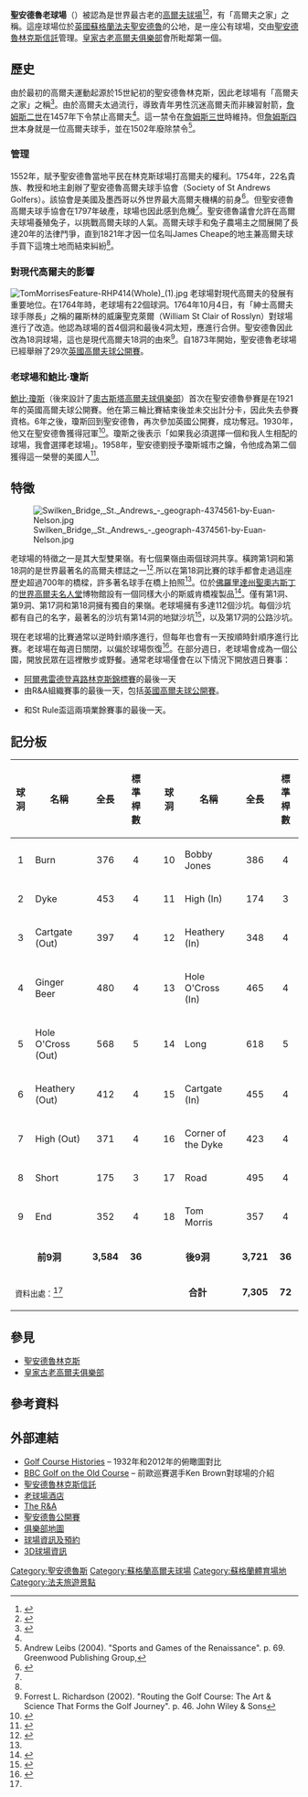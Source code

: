{{Infobox golf facility
|golf_facility_name = Old Course
|image = [[File:Brand-protection-Old-Course-course-logo.png|220px]]<br>[[File:18th_Green_and_Clubhouse.jpg|220px]]
|image_size = 
|caption    = 俱樂部會所和第18洞果嶺
|location = [[蘇格蘭|蘇格蘭]][[聖安德魯斯|聖安德魯斯]]
|coordinates = {{coord|56.343|-2.803|type:landmark|display=inline,title}}
|establishment = 1552年
|type = 公共
|owner = {{link-en|法夫議會|Fife Council}}<ref name="Fife">{{cite web |url=http://www.scotland.gov.uk/News/Releases/2002/01/905 |title=St Andrews Link Trust appointment |access-date=2020-12-28 |archive-url=https://web.archive.org/web/20180113080153/https://www.gov.scot/News/Releases/2002/01/905 |archive-date=2018-01-13 |dead-url=no }}</ref>
|operator = 聖安德魯林克斯信託（St Andrews Links Trust）
|holes =  18
|tournaments = [[英國高爾夫球公開賽|英國高爾夫球公開賽]]、[[阿爾弗雷德登喜路林克斯錦標賽|阿爾弗雷德登喜路林克斯錦標賽]]、{{link-en|聖安德魯林克斯盃|St Andrews Links Trophy}}
|website = [http://www.standrews.org.uk/Play/Courses/Old-Course/ Old Course]
|course1 = 
|designer1 = 
|par1 = 72
|length1 =  {{convert|7,305|yd}}
|rating1 = 
|record1 = 61；[[羅斯·費舍|羅斯·費舍]]（2017）
|pushpin_map = UK Scotland#Scotland Fife
|pushpin_relief = 1
|pushpin_map_caption = 在[[蘇格蘭|蘇格蘭]]的位置##在[[法夫|法夫]]的位置
|pushpin_mapsize = 240
}}

'''聖安德魯老球場'''（{{lang-en|Old Course at St Andrews}}）被認為是世界最古老的[[高爾夫球場|高爾夫球場]]<ref>{{cite web |url=http://www.scottishgolfhistory.org/oldest-golf-courses/ |title=Scottish Golf History – Oldest Golf Sites |access-date=2013-02-19 |archive-date=2021-03-08 |archive-url=https://web.archive.org/web/20210308041305/https://www.scottishgolfhistory.org/oldest-golf-courses/ |dead-url=no }}</ref><ref name=yard>{{cite web |url=http://www.standrews.org.uk/golf/the_courses/old_course.html |title=St Andrews – The Old Course |access-date=2013-02-19 |archive-url=https://web.archive.org/web/20120921212811/http://www.standrews.org.uk/golf/the_courses/old_course.html |archive-date=2012-09-21 |dead-url=yes }}</ref>，有「高爾夫之家」之稱。這座球場位於[[英國|英國]][[蘇格蘭|蘇格蘭]][[法夫|法夫]][[聖安德魯|聖安德魯]]的公地，是一座公有球場，交由[[聖安德魯林克斯|聖安德魯林克斯信託]]管理。[[皇家古老高爾夫俱樂部|皇家古老高爾夫俱樂部]]會所毗鄰第一個{{link-en|球座|tee}}。

==歷史==
由於最初的高爾夫運動起源於15世紀初的聖安德魯林克斯，因此老球場有「高爾夫之家」之稱<ref name=oce>{{cite web |url=http://www.oldcourse-experience.com/history.htm |title=The Old Course Experience – A Brief History of The Links |access-date=2013-02-19 |archive-date=2014-08-11 |archive-url=https://web.archive.org/web/20140811123409/http://www.oldcourse-experience.com/history.htm |dead-url=no }}</ref>。由於高爾夫太過流行，導致青年男性沉迷高爾夫而非練習射箭，[[詹姆斯二世_(蘇格蘭)|詹姆斯二世]]在1457年下令禁止高爾夫<ref name=oce/>。這一禁令在[[詹姆斯三世_(蘇格蘭)|詹姆斯三世]]時維持。但[[詹姆斯四世_(蘇格蘭)|詹姆斯四世]]本身就是一位高爾夫球手，並在1502年廢除禁令<ref>Andrew Leibs (2004). "Sports and Games of the Renaissance". p. 69. Greenwood Publishing Group,</ref>。

===管理===
1552年，{{link-en|約翰·漢密爾頓 (聖安德魯主教)|John Hamilton (archbishop of St Andrews)|約翰·漢密爾頓}}賦予聖安德魯當地平民在林克斯球場打高爾夫的權利。1754年，22名貴族、教授和地主創辦了聖安德魯高爾夫球手協會（Society of St Andrews Golfers）。該協會是美國及墨西哥以外世界最大高爾夫機構{{link-en|R&A|The R&A}}的前身<ref name=bhl>{{cite web |url=http://www.standrews.org.uk/About-Us/History.aspx |title=St Andrews – A Brief History of The Links |access-date=2013-02-19 |archive-url=https://web.archive.org/web/20120704091144/http://www.standrews.org.uk/About-Us/History.aspx |archive-date=2012-07-04 |dead-url=yes }}</ref>。但聖安德魯高爾夫球手協會在1797年破產，球場也因此感到危機<ref name=bhl/>。聖安德魯議會允許在高爾夫球場養殖兔子，以挑戰高爾夫球的人氣。高爾夫球手和兔子農場主之間展開了長達20年的法律鬥爭，直到1821年才因一位名叫James Cheape的地主兼高爾夫球手買下這塊土地而結束糾紛<ref name=oce/>。

===對現代高爾夫的影響===
[[File:TomMorrisesFeature-RHP414(Whole)_(1).jpg|thumb]]
老球場對現代高爾夫的發展有重要地位。在1764年時，老球場有22個球洞。1764年10月4日，有「紳士高爾夫球手隊長」之稱的羅斯林的威廉聖克萊爾（William St Clair of Rosslyn）對球場進行了改造。他認為球場的首4個洞和最後4洞太短，應進行合併。聖安德魯因此改為18洞球場，這也是現代高爾夫18洞的由來<ref>Forrest L. Richardson (2002). "Routing the Golf Course: The Art & Science That Forms the Golf Journey". p. 46. John Wiley & Sons</ref>。自1873年開始，聖安德魯老球場已經舉辦了29次[[英國高爾夫球公開賽|英國高爾夫球公開賽]]。

===老球場和鮑比·瓊斯===
[[鮑比·瓊斯|鮑比·瓊斯]]（後來設計了[[奧古斯塔高爾夫球俱樂部|奧古斯塔高爾夫球俱樂部]]）首次在聖安德魯參賽是在1921年的英國高爾夫球公開賽。他在第三輪比賽結束後並未交出計分卡，因此失去參賽資格。6年之後，瓊斯回到聖安德魯，再次參加英國公開賽，成功奪冠。1930年，他又在聖安德魯獲得{{link-en|英國業餘高爾夫錦標賽|The Amateur Championship}}冠軍<ref>{{cite news |url=https://www.usatoday.com/sports/golf/pga/2005-06-14-bobby-jones-slam_x.htm |title=Jones' 1930 feat still stands test of time |first=Morgan |last=Kelly |newspaper=USA Today |date=2005-06-14 |access-date=2013-02-19 |archive-date=2011-05-20 |archive-url=https://web.archive.org/web/20110520234658/http://www.usatoday.com/sports/golf/pga/2005-06-14-bobby-jones-slam_x.htm |dead-url=no }}</ref>。瓊斯之後表示「如果我必須選擇一個和我人生相配的球場，我會選擇老球場」。1958年，聖安德劉授予瓊斯城市之鑰，令他成為第二個獲得這一榮譽的美國人<ref>{{cite news |url=https://www.usatoday.com/sports/golf/pga/2010-07-13-british-open-st-andrews_N.htm |title=History, mythology combine at St Andrews, the home of golf |newspaper=USA Today |first=Steve |last=DiMeglio |date=2010-07-15 |access-date=2013-02-19 |archive-date=2012-06-28 |archive-url=https://web.archive.org/web/20120628133147/http://www.usatoday.com/sports/golf/pga/2010-07-13-british-open-st-andrews_N.htm |dead-url=no }}</ref>。

==特徵==
{{Quote box|width=28%|align=left|quote=我每次來到這裡都非常感傷。我總是希望能在聖安德魯結束自己的職業生涯 |source=—[[傑克·尼克勞斯|傑克·尼克勞斯]]於2005年在聖安德魯退役<ref>{{cite news |url=http://news.bbc.co.uk/sport1/hi/golf/4645647.stm |title=Nicklaus set for St Andrews bow |work=BBC Sport |date=2005-07-03 |accessdate=2021-04-24 |archive-date=2017-07-31 |archive-url=https://web.archive.org/web/20170731040322/http://news.bbc.co.uk/sport1/hi/golf/4645647.stm |dead-url=no }}</ref>}}

[[File:Swilken_Bridge,_St._Andrews_-_geograph-4374561-by-Euan-Nelson.jpg|thumb]]

老球場的特徵之一是其大型雙果嶺。有七個果嶺由兩個球洞共享。橫跨第1洞和第18洞的{{link-en|斯威肯橋|Swilcan Bridge}}是世界最著名的高爾夫標誌之一<ref>{{cite web |url=http://www.pga.com/openchampionship/2010/news/swilcan-bridge-070910.cfm |title=Old Course's humble Swilcan Bridge one of golf's great attractions |publisher=PGA of America |first=Melanie |last=Hauser |date=2010-07-09 |accessdate=2021-04-24 |archive-date=2010-12-04 |archive-url=https://web.archive.org/web/20101204065651/http://www.pga.com/openchampionship/2010/news/swilcan-bridge-070910.cfm |dead-url=no }}</ref>.所以在第18洞比賽的球手都會走過這座歷史超過700年的橋樑，許多著名球手在橋上拍照<ref name="Bridge"/>。位於[[佛羅里達州|佛羅里達州]][[聖奧古斯丁_(佛羅里達州)|聖奧古斯丁]]的[[世界高爾夫名人堂|世界高爾夫名人堂]]博物館設有一個同樣大小的斯威肯橋複製品<ref name="Bridge">{{cite web |url=http://www.pga.com/openchampionship/2010/news/swilcan-hof-071210.cfm |title=Swilcan Bridge replica a true World Golf Hall of Fame highlight |publisher=PGA of America |first=Helen |last=Ross |date=2010-07-12 |accessdate=2021-04-24 |archive-date=2010-12-04 |archive-url=https://web.archive.org/web/20101204063527/http://www.pga.com/openchampionship/2010/news/swilcan-hof-071210.cfm |dead-url=no }}</ref>。僅有第1洞、第9洞、第17洞和第18洞擁有獨自的果嶺。老球場擁有多達112個沙坑。每個沙坑都有自己的名字，最著名的沙坑有第14洞的地獄沙坑<ref>{{cite web |url=http://www.nj.com/golf/index.ssf/2010/07/british_open_preview.html |title=At the British Open at St Andrews, it's the bunkers (in addition to everything else) that will drive players mad |first=Brendan |last=Prunty |publisher=NJ.com |date=2010-07-15 |access-date=2013-02-19 |archive-date=2016-03-04 |archive-url=https://web.archive.org/web/20160304213755/http://www.nj.com/golf/index.ssf/2010/07/british_open_preview.html |dead-url=no }}</ref>，以及第17洞的公路沙坑。

現在老球場的比賽通常以逆時針順序進行，但每年也會有一天按順時針順序進行比賽。老球場在每週日關閉，以偏於球場恢復<ref name=NYT61215>{{cite news |first=Sam |last=Borden |title=Sundays on the Old Course at St. Andrews: No Golfers Allowed |url=https://www.nytimes.com/2015/06/14/sports/sundays-on-the-old-course-at-st-andrews-no-golfers-allowed.html |access-date=14 June 2015 |newspaper=The New York Times |date=2015-06-12 |archive-date=2021-01-26 |archive-url=https://web.archive.org/web/20210126211618/http://www.nytimes.com/2015/06/14/sports/sundays-on-the-old-course-at-st-andrews-no-golfers-allowed.html |dead-url=no }}</ref>。在部分週日，老球場會成為一個公園，開放民眾在這裡散步或野餐。通常老球場僅會在以下情況下開放週日賽事：
*[[阿爾弗雷德登喜路林克斯錦標賽|阿爾弗雷德登喜路林克斯錦標賽]]的最後一天
*由R&A組織賽事的最後一天，包括[[英國高爾夫球公開賽|英國高爾夫球公開賽]]。
*{{link-en|聖安德魯林克斯盃|St Andrews Links Trophy}}和St Rule盃這兩項業餘賽事的最後一天。

==記分板==
{|class=wikitable
!球洞!!名稱!!全長!!標準桿數!! !!球洞!!名稱!!全長!!標準桿數
|-
|align=center|1||Burn||align=center|376||align=center|4||rowspan=10| ||align=center|10||Bobby Jones||align=center|386||align=center|4
|-
|align=center|2||Dyke||align=center|453||align=center|4||align=center|11||High (In)||align=center|174||align=center|3
|-
|align=center|3||Cartgate (Out)||align=center|397||align=center|4||align=center|12||Heathery (In)||align=center|348||align=center|4
|-
|align=center|4||Ginger Beer||align=center|480||align=center|4||align=center|13||Hole O'Cross (In)||align=center|465||align=center|4
|-
|align=center|5||Hole O'Cross (Out)||align=center|568||align=center|5||align=center|14||Long||align=center|618||align=center|5
|-
|align=center|6||Heathery (Out)||align=center|412||align=center|4||align=center|15||Cartgate (In)||align=center|455||align=center|4
|-
|align=center|7||High (Out)||align=center|371||align=center|4||align=center|16||Corner of the Dyke||align=center|423||align=center|4
|-
|align=center|8||Short||align=center|175||align=center|3||align=center|17||Road||align=center|495||align=center|4
|-
|align=center|9||End||align=center|352||align=center|4||align=center|18||Tom Morris||align=center|357||align=center|4
|-
| colspan=2 align=center|'''前9洞'''||align=center|'''3,584'''||align=center|'''36'''|| colspan=2 align=center|'''後9洞'''||align=center|'''3,721'''||align=center|'''36'''
|-
|colspan=5|<small>資料出處：</small><ref name=yard/> ||colspan=2 align=center|'''合計'''||align=center|'''7,305'''||align=center|'''72'''
|}

{{golf18|center=true|title=Old Course}}
{{white18|73.1 / 132|376|411|370|419|514|374|359|166|347|3336|340|174|316|418|530|414|381|455|357|3385|6721}}
{{yellow18|71.4 / 129|355|395|337|411|514|360|349|154|289|3164|311|164|304|388|523|391|345|436|361|3223|6387}}
{{par18|4|4|4|4|5|4|4|3|4|36|4|3|4|4|5|4|4|4|4|36|72}}
{{red18|name=Ladies'|75.6 / 138|339|375|321|401|454|325|335|145|261|2956|296|150|304|377|487|369|325|426|342|3076|6032}}
{{par18|name=Ladies'|4|5|4|5|5|4|4|3|4|38|4|3|4|5|5|4|4|5|4|38|76}}
{{end18}}

==參見==
*[[聖安德魯林克斯|聖安德魯林克斯]]
*[[皇家古老高爾夫俱樂部|皇家古老高爾夫俱樂部]]

==參考資料==
{{Reflist}}

==外部連結==
*[http://golfcoursehistories.com/TOC.html Golf Course Histories] {{Wayback|url=http://golfcoursehistories.com/TOC.html |date=20190907012523 }} – 1932年和2012年的俯瞰圖對比
*[http://news.bbc.co.uk/sport1/hi/golf/4657719.stm BBC Golf on the Old Course] {{Wayback|url=http://news.bbc.co.uk/sport1/hi/golf/4657719.stm |date=20060308184314 }} – 前歐巡賽選手Ken Brown對球場的介紹
*[http://www.standrews.org.uk/ 聖安德魯林克斯信託] {{Wayback|url=http://www.standrews.org.uk/ |date=20110818134729 }}
*[http://www.oldcoursehotel.co.uk/ 老球場酒店] {{Wayback|url=http://www.oldcoursehotel.co.uk/ |date=20110902092706 }}
*[http://www.randa.org The R&A] {{Wayback|url=http://www.randa.org/ |date=20090918102145 }}
*[http://www.standrewsopen.com/ 聖安德魯公開賽] {{Wayback|url=http://www.standrewsopen.com/ |date=20110819102235 }}
*[https://web.archive.org/web/20060509070107/http://www.golfclubatlas.com/standrews1.html 俱樂部地圖]
*[https://web.archive.org/web/20070809101943/http://www.standrewsgolf.org/ 球場資訊及預約]
*[http://www.provisualizer.com/link.php?id=32 3D球場資訊] 

[[Category:聖安德魯斯|Category:聖安德魯斯]]
[[Category:蘇格蘭高爾夫球場|Category:蘇格蘭高爾夫球場]]
[[Category:蘇格蘭體育場地|Category:蘇格蘭體育場地]]
[[Category:法夫旅遊景點|Category:法夫旅遊景點]]